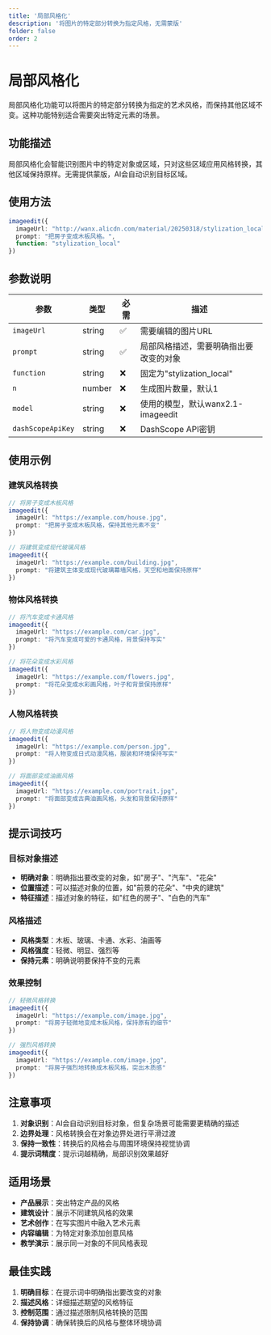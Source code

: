 ```yaml
---
title: '局部风格化'
description: '将图片的特定部分转换为指定风格，无需蒙版'
folder: false
order: 2
---
```


# 局部风格化


局部风格化功能可以将图片的特定部分转换为指定的艺术风格，而保持其他区域不变。这种功能特别适合需要突出特定元素的场景。

## 功能描述

局部风格化会智能识别图片中的特定对象或区域，只对这些区域应用风格转换，其他区域保持原样。无需提供蒙版，AI会自动识别目标区域。

## 使用方法

```typescript
imageedit({
  imageUrl: "http://wanx.alicdn.com/material/20250318/stylization_local_1.png",
  prompt: "把房子变成木板风格。",
  function: "stylization_local"
})
```

## 参数说明

| 参数 | 类型 | 必需 | 描述 |
|------|------|------|------|
| `imageUrl` | string | ✅ | 需要编辑的图片URL |
| `prompt` | string | ✅ | 局部风格描述，需要明确指出要改变的对象 |
| `function` | string | ❌ | 固定为"stylization_local" |
| `n` | number | ❌ | 生成图片数量，默认1 |
| `model` | string | ❌ | 使用的模型，默认wanx2.1-imageedit |
| `dashScopeApiKey` | string | ❌ | DashScope API密钥 |

## 使用示例

### 建筑风格转换
```typescript
// 将房子变成木板风格
imageedit({
  imageUrl: "https://example.com/house.jpg",
  prompt: "把房子变成木板风格，保持其他元素不变"
})

// 将建筑变成现代玻璃风格
imageedit({
  imageUrl: "https://example.com/building.jpg",
  prompt: "将建筑主体变成现代玻璃幕墙风格，天空和地面保持原样"
})
```

### 物体风格转换
```typescript
// 将汽车变成卡通风格
imageedit({
  imageUrl: "https://example.com/car.jpg",
  prompt: "将汽车变成可爱的卡通风格，背景保持写实"
})

// 将花朵变成水彩风格
imageedit({
  imageUrl: "https://example.com/flowers.jpg",
  prompt: "将花朵变成水彩画风格，叶子和背景保持原样"
})
```

### 人物风格转换
```typescript
// 将人物变成动漫风格
imageedit({
  imageUrl: "https://example.com/person.jpg",
  prompt: "将人物变成日式动漫风格，服装和环境保持写实"
})

// 将面部变成油画风格
imageedit({
  imageUrl: "https://example.com/portrait.jpg",
  prompt: "将面部变成古典油画风格，头发和背景保持原样"
})
```

## 提示词技巧

### 目标对象描述
- **明确对象**：明确指出要改变的对象，如"房子"、"汽车"、"花朵"
- **位置描述**：可以描述对象的位置，如"前景的花朵"、"中央的建筑"
- **特征描述**：描述对象的特征，如"红色的房子"、"白色的汽车"

### 风格描述
- **风格类型**：木板、玻璃、卡通、水彩、油画等
- **风格强度**：轻微、明显、强烈等
- **保持元素**：明确说明要保持不变的元素

### 效果控制
```typescript
// 轻微风格转换
imageedit({
  imageUrl: "https://example.com/image.jpg",
  prompt: "将房子轻微地变成木板风格，保持原有的细节"
})

// 强烈风格转换
imageedit({
  imageUrl: "https://example.com/image.jpg",
  prompt: "将房子强烈地转换成木板风格，突出木质感"
})
```

## 注意事项

1. **对象识别**：AI会自动识别目标对象，但复杂场景可能需要更精确的描述
2. **边界处理**：风格转换会在对象边界处进行平滑过渡
3. **保持一致性**：转换后的风格会与周围环境保持视觉协调
4. **提示词精度**：提示词越精确，局部识别效果越好





## 适用场景

- **产品展示**：突出特定产品的风格
- **建筑设计**：展示不同建筑风格的效果
- **艺术创作**：在写实图片中融入艺术元素
- **内容编辑**：为特定对象添加创意风格
- **教学演示**：展示同一对象的不同风格表现

## 最佳实践

1. **明确目标**：在提示词中明确指出要改变的对象
2. **描述风格**：详细描述期望的风格特征
3. **控制范围**：通过描述限制风格转换的范围
4. **保持协调**：确保转换后的风格与整体环境协调
